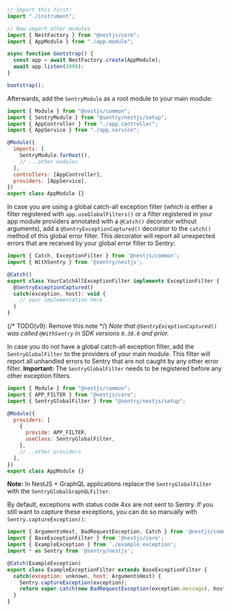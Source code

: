 ```javascript {filename: main.ts}
// Import this first!
import "./instrument";

// Now import other modules
import { NestFactory } from "@nestjs/core";
import { AppModule } from "./app.module";

async function bootstrap() {
  const app = await NestFactory.create(AppModule);
  await app.listen(3000);
}

bootstrap();
```

Afterwards, add the `SentryModule` as a root module to your main module:

```javascript {filename: app.module.ts} {2, 8}
import { Module } from "@nestjs/common";
import { SentryModule } from "@sentry/nestjs/setup";
import { AppController } from "./app.controller";
import { AppService } from "./app.service";

@Module({
  imports: [
    SentryModule.forRoot(),
    // ...other modules
  ],
  controllers: [AppController],
  providers: [AppService],
})
export class AppModule {}
```

In case you are using a global catch-all exception filter (which is either a filter registered with `app.useGlobalFilters()` or a filter registered in your app module providers annotated with a `@Catch()` decorator without arguments), add a `@SentryExceptionCaptured()` decorator to the `catch()` method of this global error filter.
This decorator will report all unexpected errors that are received by your global error filter to Sentry:

```javascript {2, 6}
import { Catch, ExceptionFilter } from '@nestjs/common';
import { WithSentry } from '@sentry/nestjs';

@Catch()
export class YourCatchAllExceptionFilter implements ExceptionFilter {
  @SentryExceptionCaptured()
  catch(exception, host): void {
    // your implementation here
  }
}
```

{/* TODO(v9): Remove this note */}
_Note that `@SentryExceptionCaptured()` was called `@WithSentry` in SDK versions `8.38.0` and prior._

In case you do not have a global catch-all exception filter, add the `SentryGlobalFilter` to the providers of your main
module. This filter will report all unhandled errors to Sentry that are not caught by any other error filter.
**Important:** The `SentryGlobalFilter` needs to be registered before any other exception filters.

```javascript {3, 9}
import { Module } from "@nestjs/common";
import { APP_FILTER } from "@nestjs/core";
import { SentryGlobalFilter } from "@sentry/nestjs/setup";

@Module({
  providers: [
    {
      provide: APP_FILTER,
      useClass: SentryGlobalFilter,
    },
    // ..other providers
  ],
})
export class AppModule {}
```

**Note:** In NestJS + GraphQL applications replace the `SentryGlobalFilter` with the `SentryGlobalGraphQLFilter`.

By default, exceptions with status code 4xx are not sent to Sentry. If you still want to capture these exceptions, you can do so manually with `Sentry.captureException()`:

```javascript {9}
import { ArgumentsHost, BadRequestException, Catch } from '@nestjs/common';
import { BaseExceptionFilter } from '@nestjs/core';
import { ExampleException } from './example.exception';
import * as Sentry from '@sentry/nestjs';

@Catch(ExampleException)
export class ExampleExceptionFilter extends BaseExceptionFilter {
  catch(exception: unknown, host: ArgumentsHost) {
    Sentry.captureException(exception);
    return super.catch(new BadRequestException(exception.message), host)
  }
}
```

